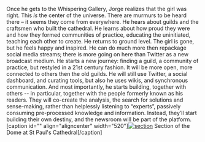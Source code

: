 Once he gets to the Whispering Gallery, Jorge realizes that the girl was right. This ''is'' the center of the universe. There are murmurs to be heard there – it seems they come from everywhere. He hears about guilds and the craftsmen who built the cathedral. He learns about how proud they were and how they formed communities of practice, educating the uninitiated, teaching each other to create. He returns to ground level. The girl is gone, but he feels happy and inspired. He can do much more then repackage social media streams; there is more going on here than Twitter as a new broadcast medium. He starts a new journey: finding a guild, a community of practice, but restyled in a 21st century fashion. It will be more open, more connected to others then the old guilds. He will still use Twitter, a social dashboard, and curating tools, but also he uses wikis, and synchronous communication. And most importantly, he starts building, together with others -- in particular, together with the people formerly known as his readers. They will co-create the analysis, the search for solutions and sense-making, rather than helplessly listening to “experts”, passively consuming pre-processed knowledge and information. Instead, they’ll start building their own destiny, and the newsroom will be part of the platform. [caption id=&quot;&quot; align=&quot;aligncenter&quot; width=&quot;520&quot;][http://peeragogy.org/a-story-of-beginnings/section/ [[Image:http://peeragogy.org/wp-content/uploads/2013/12/section.jpg|section]]] Section of the Dome at St Paul's Cathedral[/caption]
